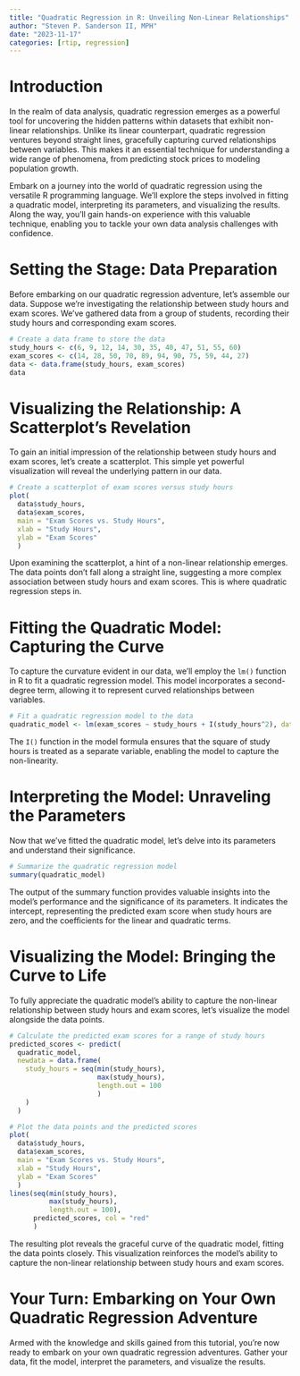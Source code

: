 ```yaml
---
title: "Quadratic Regression in R: Unveiling Non-Linear Relationships"
author: "Steven P. Sanderson II, MPH"
date: "2023-11-17"
categories: [rtip, regression]
---
```


# Introduction

In the realm of data analysis, quadratic regression emerges as a powerful tool for uncovering the hidden patterns within datasets that exhibit non-linear relationships. Unlike its linear counterpart, quadratic regression ventures beyond straight lines, gracefully capturing curved relationships between variables. This makes it an essential technique for understanding a wide range of phenomena, from predicting stock prices to modeling population growth.

Embark on a journey into the world of quadratic regression using the versatile R programming language. We'll explore the steps involved in fitting a quadratic model, interpreting its parameters, and visualizing the results. Along the way, you'll gain hands-on experience with this valuable technique, enabling you to tackle your own data analysis challenges with confidence.

# Setting the Stage: Data Preparation

Before embarking on our quadratic regression adventure, let's assemble our data. Suppose we're investigating the relationship between study hours and exam scores. We've gathered data from a group of students, recording their study hours and corresponding exam scores.

```r
# Create a data frame to store the data
study_hours <- c(6, 9, 12, 14, 30, 35, 40, 47, 51, 55, 60)
exam_scores <- c(14, 28, 50, 70, 89, 94, 90, 75, 59, 44, 27)
data <- data.frame(study_hours, exam_scores)
data
```

# Visualizing the Relationship: A Scatterplot's Revelation

To gain an initial impression of the relationship between study hours and exam scores, let's create a scatterplot. This simple yet powerful visualization will reveal the underlying pattern in our data.

```r
# Create a scatterplot of exam scores versus study hours
plot(
  data$study_hours, 
  data$exam_scores, 
  main = "Exam Scores vs. Study Hours", 
  xlab = "Study Hours", 
  ylab = "Exam Scores"
  )
```

Upon examining the scatterplot, a hint of a non-linear relationship emerges. The data points don't fall along a straight line, suggesting a more complex association between study hours and exam scores. This is where quadratic regression steps in.

# Fitting the Quadratic Model: Capturing the Curve

To capture the curvature evident in our data, we'll employ the `lm()` function in R to fit a quadratic regression model. This model incorporates a second-degree term, allowing it to represent curved relationships between variables.

```r
# Fit a quadratic regression model to the data
quadratic_model <- lm(exam_scores ~ study_hours + I(study_hours^2), data = data)
```

The `I()` function in the model formula ensures that the square of study hours is treated as a separate variable, enabling the model to capture the non-linearity.

# Interpreting the Model: Unraveling the Parameters

Now that we've fitted the quadratic model, let's delve into its parameters and understand their significance.

```r
# Summarize the quadratic regression model
summary(quadratic_model)
```

The output of the summary function provides valuable insights into the model's performance and the significance of its parameters. It indicates the intercept, representing the predicted exam score when study hours are zero, and the coefficients for the linear and quadratic terms.

# Visualizing the Model: Bringing the Curve to Life

To fully appreciate the quadratic model's ability to capture the non-linear relationship between study hours and exam scores, let's visualize the model alongside the data points.

```r
# Calculate the predicted exam scores for a range of study hours
predicted_scores <- predict(
  quadratic_model, 
  newdata = data.frame(
    study_hours = seq(min(study_hours), 
                      max(study_hours), 
                      length.out = 100
                      )
    )
  )

# Plot the data points and the predicted scores
plot(
  data$study_hours, 
  data$exam_scores, 
  main = "Exam Scores vs. Study Hours", 
  xlab = "Study Hours", 
  ylab = "Exam Scores"
  )
lines(seq(min(study_hours), 
          max(study_hours), 
          length.out = 100), 
      predicted_scores, col = "red"
      )
```

The resulting plot reveals the graceful curve of the quadratic model, fitting the data points closely. This visualization reinforces the model's ability to capture the non-linear relationship between study hours and exam scores.

# Your Turn: Embarking on Your Own Quadratic Regression Adventure

Armed with the knowledge and skills gained from this tutorial, you're now ready to embark on your own quadratic regression adventures. Gather your data, fit the model, interpret the parameters, and visualize the results.
